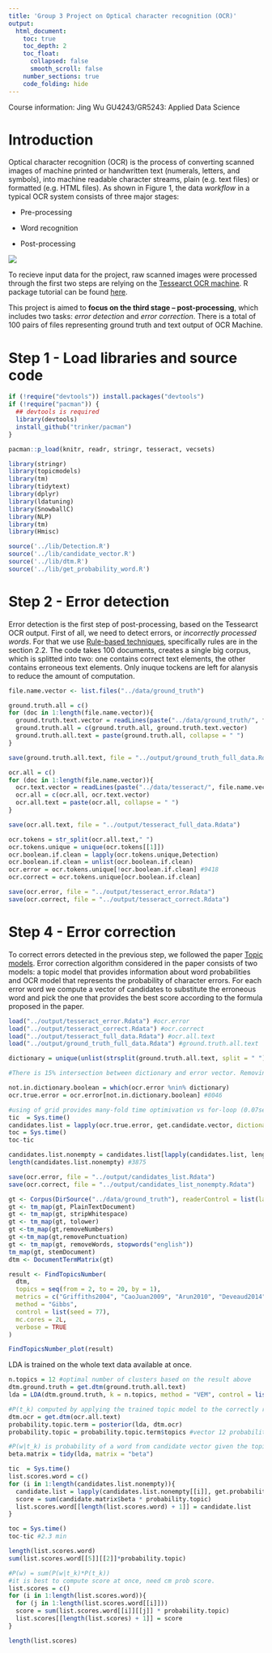 ```yaml
---
title: 'Group 3 Project on Optical character recognition (OCR)'
output: 
  html_document:
    toc: true
    toc_depth: 2
    toc_float:
      collapsed: false
      smooth_scroll: false
    number_sections: true
    code_folding: hide
---
```


Course information: 
Jing Wu
GU4243/GR5243: Applied Data Science

# Introduction {-}

Optical character recognition (OCR) is the process of converting scanned images of machine printed or
handwritten text (numerals, letters, and symbols), into machine readable character streams, plain (e.g. text files) or formatted (e.g. HTML files). As shown in Figure 1, the data *workflow* in a typical OCR system consists of three major stages:

* Pre-processing

* Word recognition

* Post-processing

![](../figs/ocr_flowchart.png) 

To recieve input data for the project, raw scanned images were processed through the first two steps are relying on the [Tessearct OCR machine](https://en.wikipedia.org/wiki/Tesseract_(software)). R package tutorial can be found [here](https://www.r-bloggers.com/the-new-tesseract-package-high-quality-ocr-in-r/). 

This project is aimed to **focus on the third stage -- post-processing**, which includes two tasks: *error detection* and *error correction*. There is a total of 100 pairs of files representing ground truth and text output of OCR Machine.

# Step 1 - Load libraries and source code

```r
if (!require("devtools")) install.packages("devtools")
if (!require("pacman")) {
  ## devtools is required
  library(devtools)
  install_github("trinker/pacman")
}

pacman::p_load(knitr, readr, stringr, tesseract, vecsets)

library(stringr)
library(topicmodels)
library(tm)
library(tidytext)
library(dplyr)
library(ldatuning)
library(SnowballC)  
library(NLP)
library(tm)
library(Hmisc)

source('../lib/Detection.R')
source('../lib/candidate_vector.R')
source('../lib/dtm.R')
source('../lib/get_probability_word.R')

```

# Step 2 - Error detection

Error detection is the first step of post-processing, based on the Tessearct OCR output. First of all, we need to detect errors, or *incorrectly processed words*. For that we use [Rule-based techniques](http://webpages.ursinus.edu/akontostathis/KulpKontostathisFinal.pdf), specifically rules are in the section 2.2. The code takes 100 documents, creates a single big corpus, which is splitted into two: one contains correct text elements, the other contains erroneous text elements. Only inuque tockens are left for alanysis to reduce the amount of computation.

```r
file.name.vector <- list.files("../data/ground_truth")

ground.truth.all = c()
for (doc in 1:length(file.name.vector)){
  ground.truth.text.vector = readLines(paste("../data/ground_truth/", file.name.vector[doc],sep=""))
  ground.truth.all = c(ground.truth.all, ground.truth.text.vector)
  ground.truth.all.text = paste(ground.truth.all, collapse = " ")
}

save(ground.truth.all.text, file = "../output/ground_truth_full_data.Rdata")

ocr.all = c()
for (doc in 1:length(file.name.vector)){
  ocr.text.vector = readLines(paste("../data/tesseract/", file.name.vector[doc],sep =""))
  ocr.all = c(ocr.all, ocr.text.vector)
  ocr.all.text = paste(ocr.all, collapse = " ")
}

save(ocr.all.text, file = "../output/tesseract_full_data.Rdata")

ocr.tokens = str_split(ocr.all.text," ")
ocr.tokens.unique = unique(ocr.tokens[[1]])
ocr.boolean.if.clean = lapply(ocr.tokens.unique,Detection)
ocr.boolean.if.clean = unlist(ocr.boolean.if.clean)
ocr.error = ocr.tokens.unique[!ocr.boolean.if.clean] #9418
ocr.correct = ocr.tokens.unique[ocr.boolean.if.clean]

save(ocr.error, file = "../output/tesseract_error.Rdata")
save(ocr.correct, file = "../output/tesseract_correct.Rdata")
```
# Step 4 - Error correction

To correct errors detected in the previous step, we followed the paper [Topic models](https://ieeexplore.ieee.org/stamp/stamp.jsp?tp=&arnumber=4377099). Error correction algorithm considered in the paper consists of two models: a topic model that provides information about word probabilities and OCR model that represents the probability of character errors. For each error word we compute a vector of candidates to substitute the erroneous word and pick the one that provides the best score according to the formula proposed in the paper.

```r
load("../output/tesseract_error.Rdata") #ocr.error
load("../output/tesseract_correct.Rdata") #ocr.correct
load("../output/tesseract_full_data.Rdata") #ocr.all.text
load("../output/ground_truth_full_data.Rdata") #ground.truth.all.text

dictionary = unique(unlist(strsplit(ground.truth.all.text, split = " ")))

#There is 15% intersection between dictionary and error vector. Removing those.

not.in.dictionary.boolean = which(ocr.error %nin% dictionary)
ocr.true.error = ocr.error[not.in.dictionary.boolean] #8046

#using of grid provides many-fold time optimivation vs for-loop (0.07sec vs 10sec/error.word)
tic  = Sys.time()
candidates.list = lapply(ocr.true.error, get.candidate.vector, dictionary = dictionary)
toc = Sys.time()
toc-tic 

candidates.list.nonempty = candidates.list[lapply(candidates.list, length)>0]
length(candidates.list.nonempty) #3875

save(ocr.error, file = "../output/candidates_list.Rdata")
save(ocr.correct, file = "../output/candidates_list_nonempty.Rdata")
```


```r
gt <- Corpus(DirSource("../data/ground_truth"), readerControl = list(language = "english"))
gt <- tm_map(gt, PlainTextDocument)
gt <- tm_map(gt, stripWhitespace)
gt <- tm_map(gt, tolower)
gt <-tm_map(gt,removeNumbers)
gt <-tm_map(gt,removePunctuation)
gt <- tm_map(gt, removeWords, stopwords("english"))
tm_map(gt, stemDocument)
dtm <- DocumentTermMatrix(gt)

result <- FindTopicsNumber(
  dtm,
  topics = seq(from = 2, to = 20, by = 1),
  metrics = c("Griffiths2004", "CaoJuan2009", "Arun2010", "Deveaud2014"),
  method = "Gibbs",
  control = list(seed = 77),
  mc.cores = 2L,
  verbose = TRUE
)

FindTopicsNumber_plot(result)

```

LDA is trained on the whole text data available at once.
```r
n.topics = 12 #optimal number of clusters based on the result above
dtm.ground.truth = get.dtm(ground.truth.all.text) 
lda = LDA(dtm.ground.truth, k = n.topics, method = "VEM", control = list(seed = 2019))
```


```r
#P(t_k) computed by applying the trained topic model to the correctly recognized words in the document. 
dtm.ocr = get.dtm(ocr.all.text)
probability.topic.term = posterior(lda, dtm.ocr) 
probability.topic = probability.topic.term$topics #vector 12 probabilities
```

```r
#P(w|t_k) is probability of a word from candidate vector given the topic, computed using beta matrix.
beta.matrix = tidy(lda, matrix = "beta")

tic  = Sys.time()
list.scores.word = c()
for (i in 1:length(candidates.list.nonempty)){
  candidate.list = lapply(candidates.list.nonempty[[i]], get.probability.word, beta.matrix = beta.matrix)
  score = sum(candidate.matrix$beta * probability.topic)
  list.scores.word[[length(list.scores.word) + 1]] = candidate.list
}

toc = Sys.time()
toc-tic #2.3 min

length(list.scores.word)
sum(list.scores.word[[5]][[2]]*probability.topic)

```

```r
#P(w) = sum(P(w|t_k)*P(t_k))
#it is best to compute score at once, need cm prob score.
list.scores = c()
for (i in 1:length(list.scores.word)){
  for (j in 1:length(list.scores.word[[i]]))
  score = sum(list.scores.word[[i]][[j]] * probability.topic)
  list.scores[[length(list.scores) + 1]] = score
}

length(list.scores)
```

